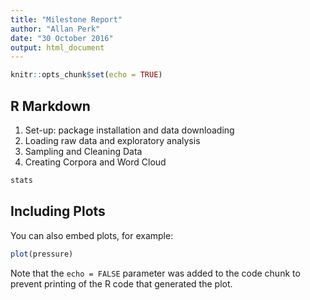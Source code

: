 ---
title: "Milestone Report"
author: "Allan Perk"
date: "30 October 2016"
output: html_document
---

```{r setup, include=FALSE}
knitr::opts_chunk$set(echo = TRUE)
```

## R Markdown
1. Set-up: package installation and data downloading
2. Loading raw data and exploratory analysis
3. Sampling and Cleaning Data
4. Creating Corpora and Word Cloud


```{r file stats}
stats
```

## Including Plots

You can also embed plots, for example:

```{r pressure, echo=FALSE}
plot(pressure)
```

Note that the `echo = FALSE` parameter was added to the code chunk to prevent printing of the R code that generated the plot.
